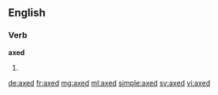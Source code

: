 ==English==

===Verb===
'''axed'''

# {{past of|axe}}

[[de:axed]]
[[fr:axed]]
[[mg:axed]]
[[ml:axed]]
[[simple:axed]]
[[sv:axed]]
[[vi:axed]]
